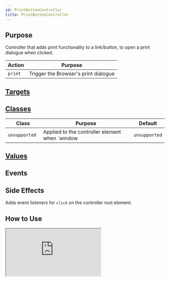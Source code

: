 ```yaml
---
id: PrintButtonController
title: PrintButtonController
---
```




## Purpose

Controller that adds print functionality to a link/button, to open a print dialogue when clicked.

| Action | Purpose |
| --- | --- |
| `print` | Trigger the Browser's print dialogue |


## [Targets](https://stimulus.hotwire.dev/reference/targets)
<NoTargets/>

## [Classes](https://stimulus.hotwire.dev/reference/classes)

| Class | Purpose | Default |
| --- | --- | --- |
| `unsupported ` | Applied to the controller element when `window | `unsupported` |

## [Values](https://stimulus.hotwire.dev/reference/values)
<NoValues/>

## Events
<NoEvents/>

## Side Effects

Adds event listeners for `click` on the controller root element.


## How to Use

<iframe
  src="https:///stimulus-library.netlify.app/controllers/print_button_controller.html"
  style={{width: "100%", height: "500px", border: "0", borderRadius: "4px", overflow: "hidden"}}
  sandbox="allow-forms allow-modals allow-popups allow-presentation allow-same-origin allow-scripts"
/>

